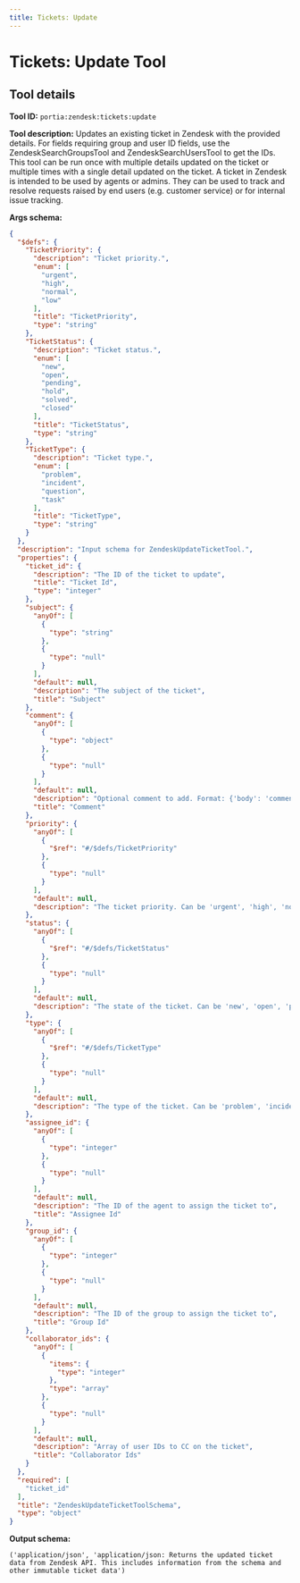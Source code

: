```yaml
---
title: Tickets: Update
---
```

<!-- WARNING: This file is auto-generated by generate_tool_docs.py. Do not edit manually. -->


# Tickets: Update Tool

<Intro />

## Tool details
**Tool ID:** `portia:zendesk:tickets:update`

**Tool description:** Updates an existing ticket in Zendesk with the provided details. For fields requiring group and user ID fields, use the ZendeskSearchGroupsTool and ZendeskSearchUsersTool to get the IDs. This tool can be run once with multiple details updated on the ticket or multiple times with a single detail updated on the ticket. A ticket in Zendesk is intended to be used by agents or admins. They can be used to track and resolve requests raised by end users (e.g. customer service) or for internal issue tracking. 

**Args schema:**
```json
{
  "$defs": {
    "TicketPriority": {
      "description": "Ticket priority.",
      "enum": [
        "urgent",
        "high",
        "normal",
        "low"
      ],
      "title": "TicketPriority",
      "type": "string"
    },
    "TicketStatus": {
      "description": "Ticket status.",
      "enum": [
        "new",
        "open",
        "pending",
        "hold",
        "solved",
        "closed"
      ],
      "title": "TicketStatus",
      "type": "string"
    },
    "TicketType": {
      "description": "Ticket type.",
      "enum": [
        "problem",
        "incident",
        "question",
        "task"
      ],
      "title": "TicketType",
      "type": "string"
    }
  },
  "description": "Input schema for ZendeskUpdateTicketTool.",
  "properties": {
    "ticket_id": {
      "description": "The ID of the ticket to update",
      "title": "Ticket Id",
      "type": "integer"
    },
    "subject": {
      "anyOf": [
        {
          "type": "string"
        },
        {
          "type": "null"
        }
      ],
      "default": null,
      "description": "The subject of the ticket",
      "title": "Subject"
    },
    "comment": {
      "anyOf": [
        {
          "type": "object"
        },
        {
          "type": "null"
        }
      ],
      "default": null,
      "description": "Optional comment to add. Format: {'body': 'comment text', 'public': true/false}",
      "title": "Comment"
    },
    "priority": {
      "anyOf": [
        {
          "$ref": "#/$defs/TicketPriority"
        },
        {
          "type": "null"
        }
      ],
      "default": null,
      "description": "The ticket priority. Can be 'urgent', 'high', 'normal', or 'low'"
    },
    "status": {
      "anyOf": [
        {
          "$ref": "#/$defs/TicketStatus"
        },
        {
          "type": "null"
        }
      ],
      "default": null,
      "description": "The state of the ticket. Can be 'new', 'open', 'pending', 'hold', 'solved', or 'closed'"
    },
    "type": {
      "anyOf": [
        {
          "$ref": "#/$defs/TicketType"
        },
        {
          "type": "null"
        }
      ],
      "default": null,
      "description": "The type of the ticket. Can be 'problem', 'incident', 'question', or 'task'"
    },
    "assignee_id": {
      "anyOf": [
        {
          "type": "integer"
        },
        {
          "type": "null"
        }
      ],
      "default": null,
      "description": "The ID of the agent to assign the ticket to",
      "title": "Assignee Id"
    },
    "group_id": {
      "anyOf": [
        {
          "type": "integer"
        },
        {
          "type": "null"
        }
      ],
      "default": null,
      "description": "The ID of the group to assign the ticket to",
      "title": "Group Id"
    },
    "collaborator_ids": {
      "anyOf": [
        {
          "items": {
            "type": "integer"
          },
          "type": "array"
        },
        {
          "type": "null"
        }
      ],
      "default": null,
      "description": "Array of user IDs to CC on the ticket",
      "title": "Collaborator Ids"
    }
  },
  "required": [
    "ticket_id"
  ],
  "title": "ZendeskUpdateTicketToolSchema",
  "type": "object"
}
```

**Output schema:**
```
('application/json', 'application/json: Returns the updated ticket data from Zendesk API. This includes information from the schema and other immutable ticket data')
```
